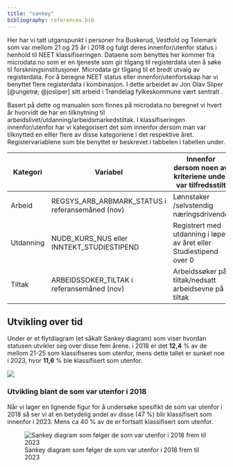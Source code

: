 ```yaml
---
title: "sankey"
bibliography: references.bib
---
```


Her har vi tatt utganspunkt i personer fra Buskerud, Vestfold og Telemark som var mellom 21 og 25 år i 2018 og fulgt deres innenfor/utenfor status i henhold til NEET klassifiseringen. Dataene som benyttes her kommer fra microdata.no som er en tjeneste som gir tilgang til registerdata uten å søke til forskningsinstitusjoner. Microdata gir tilgang til et bredt utvalg av registerdata. For å beregne NEET status eller innenfor/utenforsskap har vi benyttet flere registerdata i kombinasjon. I dette arbeidet av Jon Olav Sliper [@ungetrø; @josliper] sitt arbeid i Trøndelag fylkeskommune vært sentralt .

Basert på dette og manualen som finnes på microdata.no beregnet vi hvert år hvorvidt de har en tilknytning til arbeidslivet/utdanning/arbeidsmarkedstiltak. I klassifiseringen innenfor/utenfor har vi kategorisert det som innenfor dersom man var tilknytted en elller flere av disse kategoriene i det respektive året. Registervariablene som ble benyttet er beskrevet i tabbelen i tabellen under.

| Kategori | Variabel | Innenfor dersom noen av kriteriene under var tilfredsstilt |
|----|----|----|
| Arbeid | REGSYS_ARB_ARBMARK_STATUS i referansemåned (nov) | Lønnstaker /selvstendig næringsdrivende |
| Utdanning | NUDB_KURS_NUS eller INNTEKT_STUDIESTIPEND | Registrert med utdanning i løpet av året eller Studiestipend over 0 |
| Tiltak | ARBEIDSSOKER_TILTAK i referansemåned (nov) | Arbeidssøker på tiltak/nedsatt arbeidsevne på tiltak |

## Utvikling over tid

Under er et flytdiagram (et såkalt Sankey diagram) som viser hvordan statusen utvikler seg over disse fem årene. i 2018 er det **12,4** % av de mellom 21-25 som klassifiseres som utenfor, mens dette tallet er sunket noe i 2023, hvor **11,6** % ble klassifisert som utenfor.

![](img/visualization%20(1).svg)

### Utvikling blant de som var utenfor i 2018

Når vi lager en lignende figur for å undersøke spesifikt de som var utenfor i 2018 så ser vi at en betydelig andel av disse (47 %) blir klassifisert som innenfor i 2023. Mens ca 40 % av de er fortsatt klassifisert som utenfor.

![Sankey diagram som følger de som var utenfor i 2018 frem til 2023](img/utensforskap_visualization%20(1).svg)
